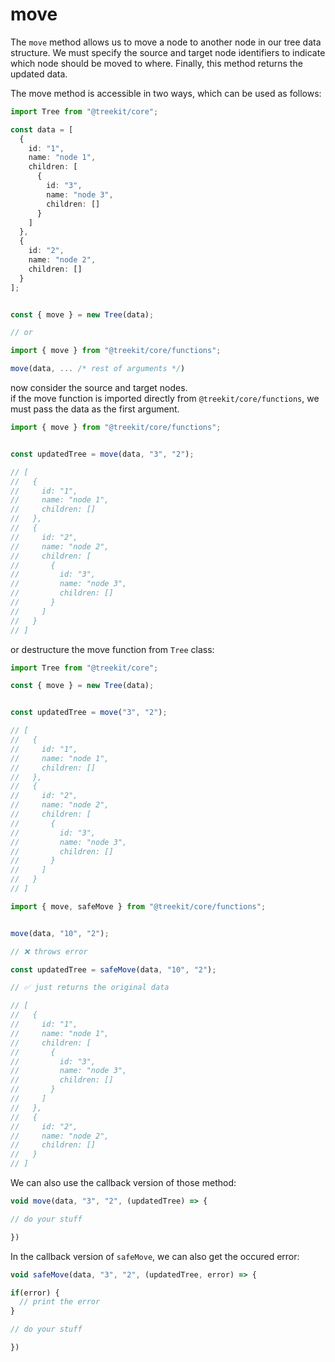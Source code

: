 
# move

The <code className='code-inline'>move</code> method allows us to move a node to another node in our tree data structure. We must specify the source and target node identifiers to indicate which node should be moved to where. Finally, this method returns the updated data.

The move method is accessible in two ways, which can be used as follows:

```ts
import Tree from "@treekit/core";

const data = [
  {
    id: "1",
    name: "node 1",
    children: [
      {
        id: "3",
        name: "node 3",
        children: []
      }
    ]
  },
  {
    id: "2",
    name: "node 2",
    children: []
  }
];


const { move } = new Tree(data);

// or

import { move } from "@treekit/core/functions";

move(data, ... /* rest of arguments */)

```

now consider the source and target nodes.<br />
if the move function is imported directly from <code className="code-inline">@treekit/core/functions</code>, we must pass the data as the first argument.

```ts
import { move } from "@treekit/core/functions";


const updatedTree = move(data, "3", "2");

// [
//   {
//     id: "1",
//     name: "node 1",
//     children: []
//   },
//   {
//     id: "2",
//     name: "node 2",
//     children: [
//       {
//         id: "3",
//         name: "node 3",
//         children: []
//       }
//     ]
//   }
// ]
```
or destructure the move function from <code className="code-inline">Tree</code> class:

```ts
import Tree from "@treekit/core";

const { move } = new Tree(data);


const updatedTree = move("3", "2");

// [
//   {
//     id: "1",
//     name: "node 1",
//     children: []
//   },
//   {
//     id: "2",
//     name: "node 2",
//     children: [
//       {
//         id: "3",
//         name: "node 3",
//         children: []
//       }
//     ]
//   }
// ]
```


<Alert message="If the specified source node is not found within the data or the target is descendants of the source node, this method throws an error. To prevent our program from crashing,
                we can use the paired method called safeMove. This method allows us to avoid any program errors. For example,
                if the node is not found within the data, this method simply returns the original data." type="warn" />


```ts
import { move, safeMove } from "@treekit/core/functions";


move(data, "10", "2");

// ❌ throws error

const updatedTree = safeMove(data, "10", "2");

// ✅ just returns the original data

// [
//   {
//     id: "1",
//     name: "node 1",
//     children: [
//       {
//         id: "3",
//         name: "node 3",
//         children: []
//       }
//     ]
//   },
//   {
//     id: "2",
//     name: "node 2",
//     children: []
//   }
// ]

```


We can also use the callback version of those method:

```ts
void move(data, "3", "2", (updatedTree) => {

// do your stuff

})
```

In the callback version of <code className='code-inline'>safeMove</code>, we can also get the occured error: 

```ts
void safeMove(data, "3", "2", (updatedTree, error) => {

if(error) {
  // print the error
}

// do your stuff

})
```


